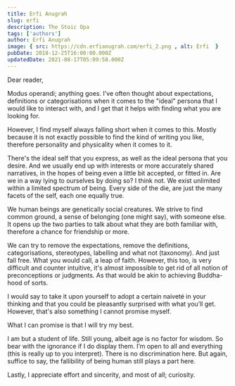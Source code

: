 ```yaml
---
title: Erfi Anugrah
slug: erfi
description: The Stoic Opa
tags: ['authors']
author: Erfi Anugrah
image: { src: https://cdn.erfianugrah.com/erfi_2.png , alt: Erfi  }
pubDate: 2018-12-25T16:00:00.000Z
updatedDate: 2021-08-17T05:09:58.000Z
---
```


Dear reader, 

Modus operandi; anything goes. I’ve often thought about expectations, definitions or categorisations when it comes to the "ideal" persona that I would like to interact with, and I get that it helps with finding what you are looking for.

However, I find myself always falling short when it comes to this. Mostly because it is not exactly possible to find the kind of writing you like, therefore personality and physicality when it comes to it.

There's the ideal self that you express, as well as the ideal persona that you desire. And we usually end up with interests or more accurately shared narratives, in the hopes of being even a little bit accepted, or fitted in. Are we in a way lying to ourselves by doing so? I think not. We exist unlimited within a limited spectrum of being. Every side of the die, are just the many facets of the self, each one equally true.

We human beings are genetically social creatures. We strive to find common ground, a sense of belonging (one might say), with someone else. It opens up the two parties to talk about what they are both familiar with, therefore a chance for friendship or more. 

We can try to remove the expectations, remove the definitions, categorisations, stereotypes, labelling and what not (taxonomy). And just fall free. What you would call, a leap of faith. However, this too, is very difficult and counter intuitive, it's almost impossible to get rid of all notion of preconceptions or judgments. As that would be akin to achieving Buddha-hood of sorts.

I would say to take it upon yourself to adopt a certain naiveté in your thinking and that you could be pleasantly surprised with what you’ll get. However, that's also something I cannot promise myself.

What I can promise is that I will try my best.

I am but a student of life. Still young, albeit age is no factor for wisdom. So bear with the ignorance if I do display them. I’m open to all and everything (this is really up to you interpret). There is no discrimination here. But again, suffice to say, the fallibility of being human still plays a part here.

Lastly, I appreciate effort and sincerity, and most of all; curiosity.